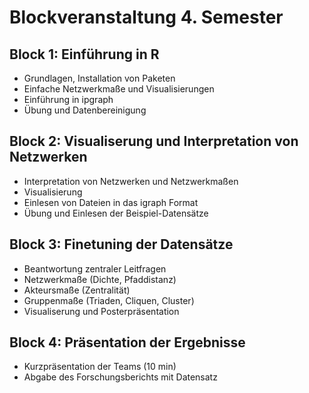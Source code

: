 # Blockveranstaltung 4. Semester

## Block 1: Einführung in R
* Grundlagen, Installation von Paketen
* Einfache Netzwerkmaße und Visualisierungen
* Einführung in ipgraph
* Übung und Datenbereinigung

## Block 2: Visualiserung und Interpretation von Netzwerken
* Interpretation von Netzwerken und Netzwerkmaßen
* Visualisierung
* Einlesen von Dateien in das igraph Format
* Übung und Einlesen der Beispiel-Datensätze

## Block 3: Finetuning der Datensätze
* Beantwortung zentraler Leitfragen
* Netzwerkmaße (Dichte, Pfaddistanz)
* Akteursmaße (Zentralität)
* Gruppenmaße (Triaden, Cliquen, Cluster)
* Visualiserung und Posterpräsentation

## Block 4: Präsentation der Ergebnisse
* Kurzpräsentation der Teams (10 min)
* Abgabe des Forschungsberichts mit Datensatz
